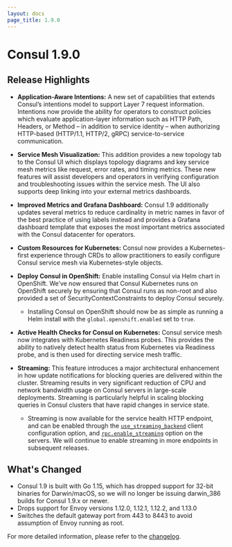 ```yaml
---
layout: docs
page_title: 1.9.0
---
```


# Consul 1.9.0

## Release Highlights

- **Application-Aware Intentions:** A new set of capabilities that extends Consul’s intentions model to support Layer 7 request information. Intentions now provide the ability for operators to construct policies which evaluate application-layer information such as HTTP Path, Headers, or Method – in addition to service identity – when authorizing HTTP-based (HTTP/1.1, HTTP/2, gRPC) service-to-service communication.

- **Service Mesh Visualization:** This addition provides a new topology tab to the Consul UI which displays topology diagrams and key service mesh metrics like request, error rates, and timing metrics. These new features will assist developers and operators in verifying configuration and troubleshooting issues within the service mesh. The UI also supports deep linking into your external metrics dashboards.

- **Improved Metrics and Grafana Dashboard:** Consul 1.9 additionally updates several metrics to reduce cardinality in metric names in favor of the best practice of using labels instead and provides a Grafana dashboard template that exposes the most important metrics associated with the Consul datacenter for operators.

- **Custom Resources for Kubernetes:** Consul now provides a Kubernetes-first experience through CRDs to allow practitioners to easily configure Consul service mesh via Kubernetes-style objects.

- **Deploy Consul in OpenShift:** Enable installing Consul via Helm chart in OpenShift. We’ve now ensured that Consul Kubernetes runs on OpenShift securely by ensuring that Consul runs as non-root and also provided a set of SecurityContextConstraints to deploy Consul securely.
  - Installing Consul on OpenShift should now be as simple as running a Helm install with the `global.openshift.enabled` set to `true`.

- **Active Health Checks for Consul on Kubernetes:** Consul service mesh now integrates with Kubernetes Readiness probes. This provides the ability to natively detect health status from Kubernetes via Readiness probe, and is then used for directing service mesh traffic.

- **Streaming:** This feature introduces a major architectural enhancement in how update notifications for blocking queries are delivered within the cluster. Streaming results in very significant reduction of CPU and network bandwidth usage on Consul servers in large-scale deployments. Streaming is particularly helpful in scaling blocking queries in Consul clusters that have rapid changes in service state.
  - Streaming is now available for the service health HTTP endpoint, and can be enabled through the [`use_streaming_backend`](/docs/agent/options#use_streaming_backend) client configuration option, and [`rpc.enable_streaming`](/docs/agent/options#rpc_enable_streaming) option on the servers. We will continue to enable streaming in more endpoints in subsequent releases.

## What's Changed

- Consul 1.9 is built with Go 1.15, which has dropped support for 32-bit binaries for Darwin/macOS, so we will no longer be issuing darwin_386 builds for Consul 1.9.x or newer.
- Drops support for Envoy versions 1.12.0, 1.12.1, 1.12.2, and 1.13.0
- Switches the default gateway port from 443 to 8443 to avoid assumption of Envoy running as root.

For more detailed information, please refer to the [changelog](https://github.com/hashicorp/consul/blob/main/CHANGELOG.md#190-november-24-2020).
